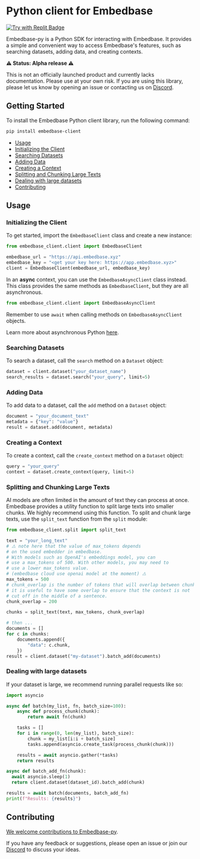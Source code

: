 
# Python client for Embedbase

[![Try with Replit Badge](https://replit.com/badge?caption=Try%20with%20Replit)](https://replit.com/@LouisBeaumont1/Embedbase-Python-Quick-Tour?v=1/)

Embedbase-py is a Python SDK for interacting with Embedbase.
It provides a simple and convenient way to access Embedbase's features, such as searching datasets, adding data, and creating contexts.

**⚠️ Status: Alpha release ⚠️**

This is not an officially launched product and currently lacks documentation. Please use at your own risk. If you are using this library, please let us know by opening an issue or contacting us on [Discord](https://discord.gg/pMNeuGrDky).

## Getting Started

To install the Embedbase Python client library, run the following command:

```bash
pip install embedbase-client
```

* [Usage](#usage)
* [Initializing the Client](#initializing-the-client)
* [Searching Datasets](#searching-datasets)
* [Adding Data](#adding-data)
* [Creating a Context](#creating-a-context)
* [Splitting and Chunking Large Texts](#splitting-and-chunking-large-texts)
* [Dealing with large datasets](#dealing-with-large-datasets)
* [Contributing](#contributing)

## Usage

### Initializing the Client

To get started, import the `EmbedbaseClient` class and create a new instance:

```python
from embedbase_client.client import EmbedbaseClient

embedbase_url = "https://api.embedbase.xyz"
embedbase_key = "<get your key here: https://app.embedbase.xyz>"
client = EmbedbaseClient(embedbase_url, embedbase_key)
```

In an **async** context, you can use the `EmbedbaseAsyncClient` class instead.
This class provides the same methods as `EmbedbaseClient`, but they are all asynchronous.
```python
from embedbase_client.client import EmbedbaseAsyncClient
```

Remember to use `await` when calling methods on `EmbedbaseAsyncClient` objects.

Learn more about asynchronous Python [here](https://docs.python.org/3/library/asyncio.html).


### Searching Datasets

To search a dataset, call the `search` method on a `Dataset` object:

```python
dataset = client.dataset("your_dataset_name")
search_results = dataset.search("your_query", limit=5)
```

### Adding Data

To add data to a dataset, call the `add` method on a `Dataset` object:

```python
document = "your_document_text"
metadata = {"key": "value"}
result = dataset.add(document, metadata)
```

### Creating a Context

To create a context, call the `create_context` method on a `Dataset` object:

```python
query = "your_query"
context = dataset.create_context(query, limit=5)
```

### Splitting and Chunking Large Texts

AI models are often limited in the amount of text they can process at once. Embedbase provides a utility function to split large texts into smaller chunks.
We highly recommend using this function.
To split and chunk large texts, use the `split_text` function from the `split` module:

```python
from embedbase_client.split import split_text

text = "your_long_text"
# ⚠️ note here that the value of max_tokens depends
# on the used embedder in embedbase.
# With models such as OpenAI's embeddings model, you can
# use a max_tokens of 500. With other models, you may need to
# use a lower max_tokens value.
# (embedbase cloud use openai model at the moment) ⚠️
max_tokens = 500
# chunk_overlap is the number of tokens that will overlap between chunks
# it is useful to have some overlap to ensure that the context is not
# cut off in the middle of a sentence.
chunk_overlap = 200

chunks = split_text(text, max_tokens, chunk_overlap)

# then ...
documents = []
for c in chunks:
    documents.append({
        "data": c.chunk,
    })
result = client.dataset("my-dataset").batch_add(documents)
```

### Dealing with large datasets

If your dataset is large, we recommend running parallel requests like so:

```py
import asyncio

async def batch(my_list, fn, batch_size=100):
    async def process_chunk(chunk):
        return await fn(chunk)

    tasks = []
    for i in range(0, len(my_list), batch_size):
        chunk = my_list[i:i + batch_size]
        tasks.append(asyncio.create_task(process_chunk(chunk)))

    results = await asyncio.gather(*tasks)
    return results

async def batch_add_fn(chunk):
  await asyncio.sleep(1)
  return client.dataset(dataset_id).batch_add(chunk)

results = await batch(documents, batch_add_fn)
print(f"Results: {results}")
```


## Contributing

[We welcome contributions to Embedbase-py](https://github.com/different-ai/embedbase/blob/main/sdk/embedbase-py/CONTRIBUTING.md).

If you have any feedback or suggestions, please open an issue or join our [Discord](https://discord.gg/pMNeuGrDky) to discuss your ideas.
